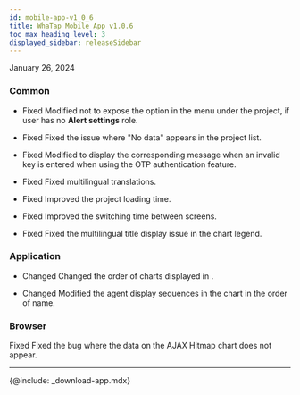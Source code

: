 ```yaml
---
id: mobile-app-v1_0_6
title: WhaTap Mobile App v1.0.6
toc_max_heading_level: 3
displayed_sidebar: releaseSidebar
---
```


January 26, 2024

### Common

- <Status>Fixed</Status> Modified not to expose the <Appname sid="alert_settins" className="uitext" /> option in the <Appname sid="setting" className="uitext" /> menu under the project, if user has no <b>Alert settings</b> role.

- <Status>Fixed</Status> Fixed the issue where "No data" appears in the project list.

- <Status>Fixed</Status> Modified to display the corresponding message when an invalid key is entered when using the OTP authentication feature.

- <Status>Fixed</Status> Fixed multilingual translations.

- <Status>Fixed</Status> Improved the project loading time.

- <Status>Fixed</Status> Improved the switching time between screens.

- <Status>Fixed</Status> Fixed the multilingual title display issue in the chart legend.

### Application

- <Status>Changed</Status> Changed the order of charts displayed in <Appname sid="dashboard" className="uitext" />.

- <Status>Changed</Status> Modified the agent display sequences in the <Appname sid="active_transaction" className="uitext" /> chart in the order of name.

### Browser

<Status>Fixed</Status> Fixed the bug where the data on the <span class="uitext">AJAX Hitmap</span> chart does not appear.

* * *

{@include: _download-app.mdx}
